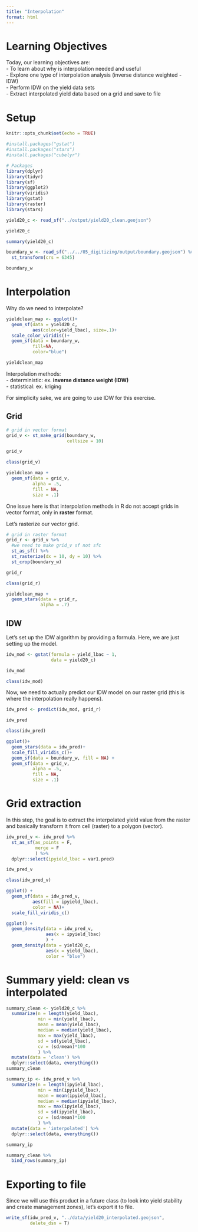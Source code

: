 ```yaml
---
title: "Interpolation"
format: html
---
```


# Learning Objectives  
Today, our learning objectives are:  
- To learn about why is interpolation needed and useful  
- Explore one type of interpolation analysis (inverse distance weighted - IDW)  
- Perform IDW on the yield data sets  
- Extract interpolated yield data based on a grid and save to file  


# Setup  
```r
knitr::opts_chunk$set(echo = TRUE)

#install.packages("gstat")
#install.packages("stars")
#install.packages("cubelyr")

# Packages
library(dplyr)
library(tidyr)
library(sf)
library(ggplot2)
library(viridis)
library(gstat)
library(raster)
library(stars)

```

```r
yield20_c <- read_sf("../output/yield20_clean.geojson")

yield20_c
```

```r
summary(yield20_c)
```


```r
boundary_w <- read_sf("../../05_digitizing/output/boundary.geojson") %>% 
  st_transform(crs = 6345)

boundary_w
```

# Interpolation  
Why do we need to interpolate?  

```r
yieldclean_map <- ggplot()+
  geom_sf(data = yield20_c,
          aes(color=yield_lbac), size=.1)+
  scale_color_viridis()+
  geom_sf(data = boundary_w,
          fill=NA,
          color="blue")

yieldclean_map
```

Interpolation methods:  
  - deterministic: ex. **inverse distance weight (IDW)**  
  - statistical: ex. kriging  

For simplicity sake, we are going to use IDW for this exercise.  

## Grid
```r
# grid in vector format
grid_v <- st_make_grid(boundary_w, 
                       cellsize = 10)  

grid_v

class(grid_v)
```

```r
yieldclean_map +
  geom_sf(data = grid_v,
          alpha = .5,
          fill = NA,
          size = .1)

```

One issue here is that interpolation methods in R do not accept grids in vector format, only in **raster** format.  

Let's rasterize our vector grid.  

```r
# grid in raster format 
grid_r <- grid_v %>% 
  #we need to make grid_v sf not sfc
  st_as_sf() %>% 
  st_rasterize(dx = 10, dy = 10) %>% 
  st_crop(boundary_w)

grid_r

class(grid_r)
```

```r
yieldclean_map + 
  geom_stars(data = grid_r,
             alpha = .7)
```

## IDW  
Let's set up the IDW algorithm by providing a formula. Here, we are just setting up the model.    
```r
idw_mod <- gstat(formula = yield_lbac ~ 1,
                 data = yield20_c)

idw_mod

class(idw_mod)
```

Now, we need to actually predict our IDW model on our raster grid (this is where the interpolation really happens).  
```r
idw_pred <- predict(idw_mod, grid_r)

idw_pred

class(idw_pred)
```

```r
ggplot()+
  geom_stars(data = idw_pred)+
  scale_fill_viridis_c()+
  geom_sf(data = boundary_w, fill = NA) +
  geom_sf(data = grid_v,
          alpha = .5,
          fill = NA,
          size = .1)

```

# Grid extraction  
In this step, the goal is to extract the interpolated yield value from the raster and basically transform it from cell (raster) to a polygon (vector).  

```r
idw_pred_v <- idw_pred %>% 
  st_as_sf(as_points = F,
           merge = F
           ) %>% 
  dplyr::select(ipyield_lbac = var1.pred)

idw_pred_v

class(idw_pred_v)
```

```r
ggplot() +
  geom_sf(data = idw_pred_v, 
          aes(fill = ipyield_lbac),
          color = NA)+
  scale_fill_viridis_c()

```

```r
ggplot() +
  geom_density(data = idw_pred_v,
               aes(x = ipyield_lbac)
               ) +
  geom_density(data = yield20_c, 
               aes(x = yield_lbac),
               color = "blue")

```
# Summary yield: clean vs interpolated

```r
summary_clean <- yield20_c %>% 
  summarize(n = length(yield_lbac),
            min = min(yield_lbac),
            mean = mean(yield_lbac),
            median = median(yield_lbac),
            max = max(yield_lbac),
            sd = sd(yield_lbac),
            cv = (sd/mean)*100
            ) %>% 
  mutate(data = 'clean') %>% 
  dplyr::select(data, everything())
summary_clean
```

```r
summary_ip <- idw_pred_v %>% 
  summarize(n = length(ipyield_lbac),
            min = min(ipyield_lbac),
            mean = mean(ipyield_lbac),
            median = median(ipyield_lbac),
            max = max(ipyield_lbac),
            sd = sd(ipyield_lbac),
            cv = (sd/mean)*100
            ) %>% 
  mutate(data = 'interpolated') %>% 
  dplyr::select(data, everything())

summary_ip

```
```r
summary_clean %>%
  bind_rows(summary_ip)
```

# Exporting to file  

Since we will use this product in a future class (to look into yield stability and create management zones), let's export it to file.  

```r
write_sf(idw_pred_v, "../data/yield20_interpolated.geojson",
         delete_dsn = T)
```
